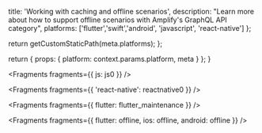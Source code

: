                   
  title: 'Working with caching and offline scenarios',
  description: "Learn more about how to support offline scenarios with Amplify's GraphQL API category",
  platforms: ['flutter','swift','android', 'javascript', 'react-native']
};

  return getCustomStaticPath(meta.platforms);
};

  return {
    props: {
      platform: context.params.platform,
      meta
    }
  };
}
          



<Fragments fragments={{ js: js0 }} />


<Fragments fragments={{ 'react-native': reactnative0 }} />


<Fragments fragments={{ flutter: flutter_maintenance }} />


<Fragments fragments={{ flutter: offline, ios: offline, android: offline }} />
